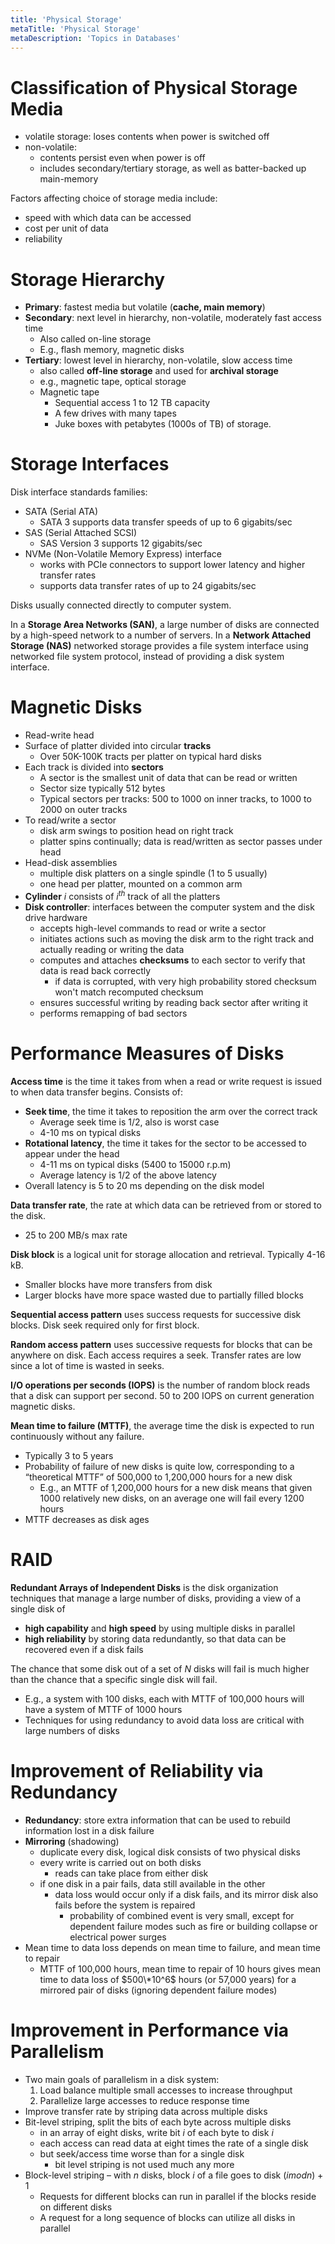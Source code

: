 ```yaml
---
title: 'Physical Storage'
metaTitle: 'Physical Storage'
metaDescription: 'Topics in Databases'
---
```


<link
  rel="stylesheet"
  href="https://cdn.jsdelivr.net/npm/katex@0.11.0/dist/katex.min.css"
  integrity="sha384-BdGj8xC2eZkQaxoQ8nSLefg4AV4/AwB3Fj+8SUSo7pnKP6Eoy18liIKTPn9oBYNG"
  crossOrigin="anonymous"
/>

# Classification of Physical Storage Media

- volatile storage: loses contents when power is switched off
- non-volatile:
  - contents persist even when power is off
  - includes secondary/tertiary storage, as well as batter-backed up main-memory

Factors affecting choice of storage media include:

- speed with which data can be accessed
- cost per unit of data
- reliability

# Storage Hierarchy

- **Primary**: fastest media but volatile (**cache, main memory**)
- **Secondary**: next level in hierarchy, non-volatile, moderately fast access time
  - Also called on-line storage
  - E.g., flash memory, magnetic disks
- **Tertiary**: lowest level in hierarchy, non-volatile, slow access time
  - also called **off-line storage** and used for **archival storage**
  - e.g., magnetic tape, optical storage
  - Magnetic tape
    - Sequential access 1 to 12 TB capacity
    - A few drives with many tapes
    - Juke boxes with petabytes (1000s of TB) of storage.

# Storage Interfaces

Disk interface standards families:

- SATA (Serial ATA)
  - SATA 3 supports data transfer speeds of up to 6 gigabits/sec
- SAS (Serial Attached SCSI)
  - SAS Version 3 supports 12 gigabits/sec
- NVMe (Non-Volatile Memory Express) interface
  - works with PCIe connectors to support lower latency and higher transfer rates
  - supports data transfer rates of up to 24 gigabits/sec

Disks usually connected directly to computer system.

In a **Storage Area Networks (SAN)**, a large number of disks are connected by a high-speed network to a number of servers. In a **Network Attached Storage (NAS)** networked storage provides a file system interface using networked file system protocol, instead of providing a disk system interface.

# Magnetic Disks

- Read-write head
- Surface of platter divided into circular **tracks**
  - Over 50K-100K tracts per platter on typical hard disks
- Each track is divided into **sectors**
  - A sector is the smallest unit of data that can be read or written
  - Sector size typically 512 bytes
  - Typical sectors per tracks: 500 to 1000 on inner tracks, to 1000 to 2000 on outer tracks
- To read/write a sector
  - disk arm swings to position head on right track
  - platter spins continually; data is read/written as sector passes under head
- Head-disk assemblies
  - multiple disk platters on a single spindle (1 to 5 usually)
  - one head per platter, mounted on a common arm
- **Cylinder** $i$ consists of $i^{th}$ track of all the platters
- **Disk controller**: interfaces between the computer system and the disk drive hardware
  - accepts high-level commands to read or write a sector
  - initiates actions such as moving the disk arm to the right track and actually reading or writing the data
  - computes and attaches **checksums** to each sector to verify that data is read back correctly
    - if data is corrupted, with very high probability stored checksum won't match recomputed checksum
  - ensures successful writing by reading back sector after writing it
  - performs remapping of bad sectors

# Performance Measures of Disks

**Access time** is the time it takes from when a read or write request is issued to when data transfer begins. Consists of:

- **Seek time**, the time it takes to reposition the arm over the correct track
  - Average seek time is 1/2, also is worst case
  - 4-10 ms on typical disks
- **Rotational latency**, the time it takes for the sector to be accessed to appear under the head
  - 4-11 ms on typical disks (5400 to 15000 r.p.m)
  - Average latency is 1/2 of the above latency
- Overall latency is 5 to 20 ms depending on the disk model

**Data transfer rate**, the rate at which data can be retrieved from or stored to the disk.

- 25 to 200 MB/s max rate

**Disk block** is a logical unit for storage allocation and retrieval. Typically 4-16 kB.

- Smaller blocks have more transfers from disk
- Larger blocks have more space wasted due to partially filled blocks

**Sequential access pattern** uses success requests for successive disk blocks. Disk seek required only for first block.

**Random access pattern** uses successive requests for blocks that can be anywhere on disk. Each access requires a seek. Transfer rates are low since a lot of time is wasted in seeks.

**I/O operations per seconds (IOPS)** is the number of random block reads that a disk can support per second. 50 to 200 IOPS on current generation magnetic disks.

**Mean time to failure (MTTF)**, the average time the disk is expected to
run continuously without any failure.

- Typically 3 to 5 years
- Probability of failure of new disks is quite low, corresponding to a “theoretical MTTF” of 500,000 to 1,200,000 hours for a new disk
  - E.g., an MTTF of 1,200,000 hours for a new disk means that given 1000 relatively new disks, on an average one will fail every 1200
    hours
- MTTF decreases as disk ages

# RAID

**Redundant Arrays of Independent Disks** is the disk organization techniques that manage a large number of disks, providing a view of a single disk of

- **high capability** and **high speed** by using multiple disks in parallel
- **high reliability** by storing data redundantly, so that data can be recovered even if a disk fails

The chance that some disk out of a set of $N$ disks will fail is much higher than the chance that a specific single disk will fail.

- E.g., a system with 100 disks, each with MTTF of 100,000 hours will have a system of MTTF of 1000 hours
- Techniques for using redundancy to avoid data loss are critical with large numbers of disks

# Improvement of Reliability via Redundancy

- **Redundancy**: store extra information that can be used to rebuild information lost in a disk failure
- **Mirroring** (shadowing)
  - duplicate every disk, logical disk consists of two physical disks
  - every write is carried out on both disks
    - reads can take place from either disk
  - if one disk in a pair fails, data still available in the other
    - data loss would occur only if a disk fails, and its mirror disk also fails before the system is repaired
      - probability of combined event is very small, except for dependent failure modes such as fire or building collapse or electrical power surges
- Mean time to data loss depends on mean time to failure, and mean time to repair
  - MTTF of 100,000 hours, mean time to repair of 10 hours gives mean
    time to data loss of $500\*10^6$ hours (or 57,000 years) for a mirrored pair of disks (ignoring dependent failure modes)

# Improvement in Performance via Parallelism

- Two main goals of parallelism in a disk system:
  1. Load balance multiple small accesses to increase throughput
  2. Parallelize large accesses to reduce response time
- Improve transfer rate by striping data across multiple disks
- Bit-level striping, split the bits of each byte across multiple disks
  - in an array of eight disks, write bit $i$ of each byte to disk $i$
  - each access can read data at eight times the rate of a single disk
  - but seek/access time worse than for a single disk
    - bit level striping is not used much any more
- Block-level striping – with $n$ disks, block $i$ of a file goes to disk ($i mod n) + 1$
  - Requests for different blocks can run in parallel if the blocks reside on
    different disks
  - A request for a long sequence of blocks can utilize all disks in parallel
